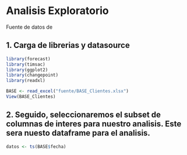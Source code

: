 # Analisis Exploratorio

Fuente de datos de

## 1. Carga de librerias y datasource

```r
library(forecast)
library(timsac)
library(ggplot2)
library(changepoint)
library(readxl)

BASE <- read_excel("fuente/BASE_Clientes.xlsx")
View(BASE_Clientes)

```

## 2. Seguido, seleccionaremos el subset de columnas de interes para nuestro analisis. Este sera nuesto dataframe para el analisis.

```r
datos <- ts(BASE$fecha)
```

